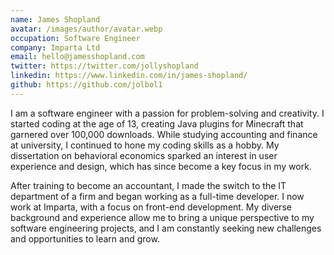 ```yaml
---
name: James Shopland
avatar: /images/author/avatar.webp
occupation: Software Engineer
company: Imparta Ltd
email: hello@jamesshopland.com
twitter: https://twitter.com/jollyshopland
linkedin: https://www.linkedin.com/in/james-shopland/
github: https://github.com/jolbol1
---
```


I am a software engineer with a passion for problem-solving and creativity. I started coding at the age of 13, creating Java plugins for Minecraft that garnered over 100,000 downloads. While studying accounting and finance at university, I continued to hone my coding skills as a hobby. My dissertation on behavioral economics sparked an interest in user experience and design, which has since become a key focus in my work.

After training to become an accountant, I made the switch to the IT department of a firm and began working as a full-time developer. I now work at Imparta, with a focus on front-end development. My diverse background and experience allow me to bring a unique perspective to my software engineering projects, and I am constantly seeking new challenges and opportunities to learn and grow.
